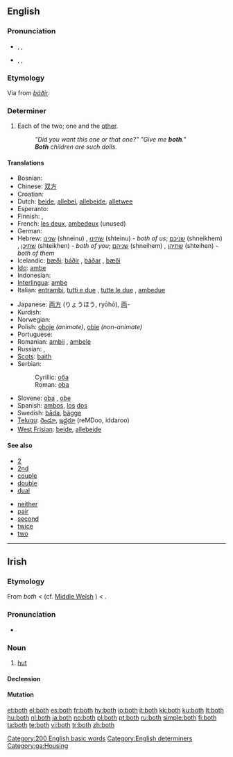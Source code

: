 ==English==

{{rank|thing|set|told|197|both|having|look|heard}}

===Pronunciation===
* {{a|UK}} {{enPR|bōth}}, {{IPA|/bəʊθ/}}, {{SAMPA|/b@UT/}}
*: {{rhymes|əʊθ}}
* {{a|US}} {{enPR|bōth}}, {{IPA|/boʊθ/}}, {{SAMPA|/boUT/}}
*: {{audio|en-us-both.ogg|Audio (US)}}
*: {{rhymes|oʊθ}}

===Etymology===
Via {{etyl|enm}} from {{etyl|non}} ''[[báðir]]''.

===Determiner===
{{en-det}}

# Each of the two; one and the [[other]].
#: ''"Did you want this one or that one?" "Give me '''both'''."''
#: '''''Both''' children are such dolls.''

====Translations====
{{trans-top|each of two; one and the other}}
* Bosnian: {{t-|bs|oba|m}}
* Chinese: [[双方]]
* Croatian: {{t-|hr|oba|m}}
* Dutch: [[beide]], [[allebei]], [[allebeide]], [[alletwee]]
* Esperanto: {{t-|eo|ambaŭ|xs=Esperanto}}
* Finnish: {{t-|fi|molempi|p|alt=molemmat}}, {{t+|fi|kumpikin|s}}
* French: [[les deux]], [[ambedeux]] (unused)
* German: {{t+|de|beide}}
* Hebrew: [[שנינו]] (shneinu) {{m|p}}, [[שתינו]] (shteinu) {{f|p}} - ''both of us''; [[שניכם]] (shneikhem) {{m|p}}, [[שתיכן]] (shteikhen) {{f|p}} - ''both of you''; [[שניהם]] (shneihem) {{m|p}}, [[שתיהן]] (shteihen) {{f|p}} - ''both of them''
* Icelandic: [[bæði]]; [[báðir]] {{m|p}}, [[báðar]] {{f|p}}, [[bæði]] {{n|p}}
* [[Ido]]: [[ambe]]
* Indonesian: {{t-|id|dua|alt=keduanya|xs=Indonesian}}
* [[Interlingua]]: [[ambe]]
* Italian: [[entrambi]], [[tutti e due]] {{m}}, [[tutte le due]] {{f}}, [[ambedue]]
{{trans-mid}}
* Japanese: [[両方]] (りょうほう, ryōhō), [[両]]-
* Kurdish: {{KUchar|[[هه‌ردو]]}}
* Norwegian: {{t-|no|begge}}
* Polish: [[oboje]] {{m}} ''(animate)'', [[obie]] {{m|f|n}} ''(non-animate)''
* Portuguese: {{t+|pt|ambos}}
* Romanian: [[ambii]] {{m}}, [[ambele]] {{f}}
* Russian: {{t+|ru|оба|m|n|sc=Cyrl}}, {{t-|ru|обе|f|sc=Cyrl}}
* [[Scots]]: [[baith]]
* Serbian:
*: Cyrillic: [[оба]] {{m}}
*: Roman: [[oba]] {{m}}
* Slovene: [[oba]] {{m}}, [[obe]] {{f}}
* Spanish: [[ambos]], [[el|los]] [[dos]]
* Swedish: [[båda]], [[bägge]]
* [[Telugu]]: [[రెండూ]], [[ఇద్దరూ]] (reMDoo, iddaroo)
* [[West Frisian]]: [[beide]], [[allebeide]]
{{trans-bottom}}

====See also====
{{top2}}
* [[2]]
* [[2nd]]
* [[couple]]
* [[double]]
* [[dual]]
{{mid2}}
* [[neither]]
* [[pair]]
* [[second]]
* [[twice]]
* [[two]]
{{bottom2}}

[[Category:200 English basic words]]
[[Category:English determiners]]

----

==Irish==

===Etymology===
From {{etyl|sga|ga}} ''both'' < {{proto|Celtic|''butā''|lang=ga}} (cf. [[Middle Welsh]] {{term|bot||dwelling|lang=wlm}}) < {{proto|Indo-European|''bhuH-''|to be|lang=ga}}.

===Pronunciation===
* {{IPA|lang=ga|[bˠɔh]|[bˠɔ]}}

===Noun===
{{infl|ga|noun|gender=f}}

# [[hut]]

====Declension====
{{ga noun f3|b|oth|otha|othanna}}

====Mutation====
{{ga mut cons|b|oth}}

[[Category:ga:Housing]]

[[et:both]]
[[el:both]]
[[es:both]]
[[fr:both]]
[[hy:both]]
[[io:both]]
[[it:both]]
[[kk:both]]
[[ku:both]]
[[lt:both]]
[[hu:both]]
[[nl:both]]
[[ja:both]]
[[no:both]]
[[pl:both]]
[[pt:both]]
[[ru:both]]
[[simple:both]]
[[fi:both]]
[[ta:both]]
[[te:both]]
[[vi:both]]
[[tr:both]]
[[zh:both]]